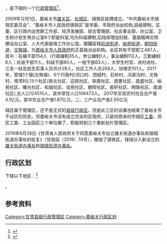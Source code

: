 {{中国乡级行政区|62/02/01/402/000}}

'''{{PAGENAMEBASE}}'''，是{{PRC admin/fullname|62/02/01/402/000|2}}下辖的一个[[行政管理区|行政管理区]]<ref>{{PRC admin/ref sgc|{{PRC admin/parent|62/02/01/402/000}}}}</ref>。

2009年12月1日，嘉峪关市[[雄关区|雄关区]]、[[长城区|长城区]]、镜铁区挂牌成立。“中共嘉峪关市镜铁区委员会”、“嘉峪关市人民政府镜铁区”是市委、市政府派出机构,县级建制。区委、区行政内设党群工作部、经济发展部、综合管理部、社会事业部、办公室、卫生和计划生育办公室6个职能科室,均为科级建制,后陆续增加妇联、基层精神文明建设办公室、人大代表联络工作办公室。鏡鐵區辖[[前进街道|前进街道]]，[[峪苑街道|峪苑街道]]，[[朝阳街道|朝阳街道]]，[[文殊镇|文殊镇]]，为[[嘉峪关市人民政府|嘉峪关市人民政府]]的正县级派出机构。全区共有干部职工487人，其中：在编干部154人（行政编制35人，参公编制1人，事业编制112人，工勤编制6人；处级干部11人，科级干部80人，一般干部63人），大学生村官、进村进社、三支一扶及民生实事人员共计28人，社区工作人员204人，协理员101人。2017年，管辖1个镇(文殊镇)、6个行政村(河口村、团结村、石桥村、冯家沟村、文殊村、塔湾村),13个社区(铁北社区、迎宾社区、铁南社区、德惠社区、昌盛社区、峪苑社区、曙光社区、和城社区、佳苑社区、朝晖社区、紫轩社区、明珠社区、南湖社区),总人口124515人，其中常住人口108473人。 2017年实现农村社会总产值4.1亿元，其中农业总产值1.87亿元，二、三产业总产值2.05亿元

辖区属于管理区，还不是正式的[[县级行政区|县级行政区]]。但是此三区的设置也结束了嘉峪关市不设区的历史。但嘉峪关市没有成立完全的区政府，只是将原来的市城区[[工委|工委]]、郊区工委、工业园区三个单位撤了，职能转到三个重新划片管理区。

2019年6月28日《甘肃省人民政府关于同意嘉峪关市设立雄关街道办事处和钢城街道办事处的批复》（甘政函〔2019〕74号），撤销了镜铁区，辖域分入新设立的[[雄关街道|雄关街道办事处]]和[[钢城街道_(嘉峪关市)|钢城街道办事处]]。

== 行政区划 ==

{{PAGENAMEBASE}}下辖以下地区：<ref>{{PRC admin/ref sgc|62/02/01/402/000}}</ref>

{{PRC admin/children|62/02/01/402/000}}。

== 参考资料 ==

{{reflist}}

{{嘉峪关市行政区划}}
{{甘肃行政区划小作品}}
[[Category:甘肃县级行政管理区|Category:甘肃县级行政管理区]]
[[Category:嘉峪关行政区划|Category:嘉峪关行政区划]]